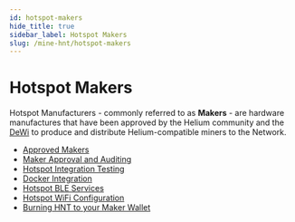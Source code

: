 ```yaml
---
id: hotspot-makers
hide_title: true
sidebar_label: Hotspot Makers
slug: /mine-hnt/hotspot-makers
---
```



# Hotspot Makers 

Hotspot Manufacturers - commonly referred to as **Makers** - are hardware manufactures that have been approved by the Helium community and the [DeWi](https://dewi.org) to produce and distribute Helium-compatible miners to the Network.


* [Approved Makers](/mine-hnt/hotspot-makers/approved-makers)
* [Maker Approval and Auditing](/mine-hnt/hotspot-makers/maker-approval-auditing)
* [Hotspot Integration Testing](/mine-hnt/hotspot-makers/hotspot-integration-testing)
* [Docker Integration](/mine-hnt/hotspot-makers/docker-integration)
* [Hotspot BLE Services](/mine-hnt/hotspot-makers/hotspot-ble-services)
* [Hotspot WiFi Configuration](/mine-hnt/hotspot-makers/hotspot-wifi-configuration)
* [Burning HNT to your Maker Wallet](/mine-hnt/hotspot-makers/burn-hnt-to-maker-wallet)
